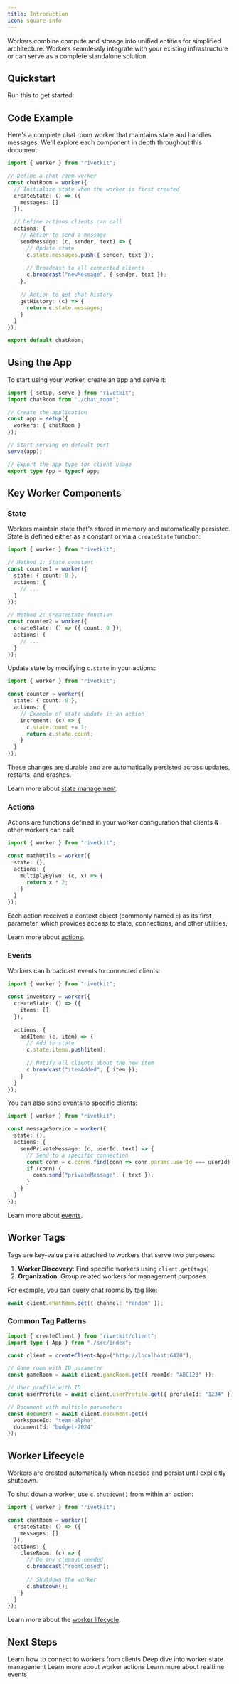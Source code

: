 ```yaml
---
title: Introduction
icon: square-info
---
```



Workers combine compute and storage into unified entities for simplified architecture. Workers seamlessly integrate with your existing infrastructure or can serve as a complete standalone solution.

## Quickstart

Run this to get started:

<CreateWorkerCli />

## Code Example

Here's a complete chat room worker that maintains state and handles messages. We'll explore each component in depth throughout this document:

```typescript chat_room.ts
import { worker } from "rivetkit";

// Define a chat room worker
const chatRoom = worker({
  // Initialize state when the worker is first created
  createState: () => ({
    messages: []
  }),

  // Define actions clients can call
  actions: {
    // Action to send a message
    sendMessage: (c, sender, text) => {
      // Update state
      c.state.messages.push({ sender, text });
      
      // Broadcast to all connected clients
      c.broadcast("newMessage", { sender, text });
    },
    
    // Action to get chat history
    getHistory: (c) => {
      return c.state.messages;
    }
  }
});

export default chatRoom;
```

## Using the App

To start using your worker, create an app and serve it:

```typescript app.ts
import { setup, serve } from "rivetkit";
import chatRoom from "./chat_room";

// Create the application
const app = setup({
  workers: { chatRoom }
});

// Start serving on default port
serve(app);

// Export the app type for client usage
export type App = typeof app;
```

## Key Worker Components

### State

Workers maintain state that's stored in memory and automatically persisted. State is defined either as a constant or via a `createState` function:

```typescript
import { worker } from "rivetkit";

// Method 1: State constant
const counter1 = worker({
  state: { count: 0 },
  actions: {
    // ...
  }
});

// Method 2: CreateState function
const counter2 = worker({
  createState: () => ({ count: 0 }),
  actions: {
    // ...
  }
});
```

Update state by modifying `c.state` in your actions:

```typescript
import { worker } from "rivetkit";

const counter = worker({
  state: { count: 0 },
  actions: {
    // Example of state update in an action
    increment: (c) => {
      c.state.count += 1;
      return c.state.count;
    }
  }
});
```

These changes are durable and are automatically persisted across updates, restarts, and crashes.

Learn more about [state management](/concepts/state).

### Actions

Actions are functions defined in your worker configuration that clients & other workers can call:

```typescript
import { worker } from "rivetkit";

const mathUtils = worker({
  state: {},
  actions: {
    multiplyByTwo: (c, x) => {
      return x * 2;
    }
  }
});
```

Each action receives a context object (commonly named `c`) as its first parameter, which provides access to state, connections, and other utilities.

Learn more about [actions](/concepts/actions).

### Events

Workers can broadcast events to connected clients:

```typescript
import { worker } from "rivetkit";

const inventory = worker({
  createState: () => ({ 
    items: [] 
  }),
  
  actions: {
    addItem: (c, item) => {
      // Add to state
      c.state.items.push(item);
      
      // Notify all clients about the new item
      c.broadcast("itemAdded", { item });
    }
  }
});
```

You can also send events to specific clients:

```typescript
import { worker } from "rivetkit";

const messageService = worker({
  state: {},
  actions: {
    sendPrivateMessage: (c, userId, text) => {
      // Send to a specific connection
      const conn = c.conns.find(conn => conn.params.userId === userId);
      if (conn) {
        conn.send("privateMessage", { text });
      }
    }
  }
});
```

Learn more about [events](/concepts/events).

## Worker Tags

Tags are key-value pairs attached to workers that serve two purposes:

1. **Worker Discovery**: Find specific workers using `client.get(tags)`
2. **Organization**: Group related workers for management purposes

For example, you can query chat rooms by tag like:

```typescript client.ts
await client.chatRoom.get({ channel: "random" });
```

### Common Tag Patterns

```typescript
import { createClient } from "rivetkit/client";
import type { App } from "./src/index";

const client = createClient<App>("http://localhost:6420");

// Game room with ID parameter
const gameRoom = await client.gameRoom.get({ roomId: "ABC123" });

// User profile with ID
const userProfile = await client.userProfile.get({ profileId: "1234" });

// Document with multiple parameters
const document = await client.document.get({
  workspaceId: "team-alpha",
  documentId: "budget-2024"
});
```

## Worker Lifecycle

Workers are created automatically when needed and persist until explicitly shutdown.

To shut down a worker, use `c.shutdown()` from within an action:

```typescript
import { worker } from "rivetkit";

const chatRoom = worker({
  createState: () => ({
    messages: []
  }),
  actions: {
    closeRoom: (c) => {
      // Do any cleanup needed
      c.broadcast("roomClosed");
      
      // Shutdown the worker
      c.shutdown();
    }
  }
});
```

Learn more about the [worker lifecycle](/concepts/lifecycle).

## Next Steps

<CardGroup>
  <Card title="Interacting with Workers" href="/concepts/interacting-with-workers">
    Learn how to connect to workers from clients
  </Card>
  <Card title="State" href="/concepts/state">
    Deep dive into worker state management
  </Card>
  <Card title="Actions" href="/concepts/actions">
    Learn more about worker actions
  </Card>
  <Card title="Events" href="/concepts/events">
    Learn more about realtime events
  </Card>
</CardGroup>
